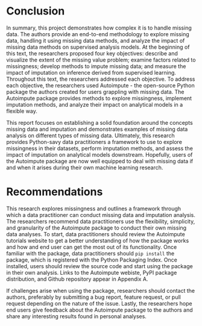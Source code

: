 # Conclusion {.unnumbered}

In summary, this project demonstrates how complex it is to handle missing data. The authors provide an end-to-end methodology to explore missing data, handling it using missing data methods, and analyze the impact of missing data methods on supervised analysis models. At the beginning of this text, the researchers proposed four key objectives: describe and visualize the extent of the missing value problem; examine factors related to missingness; develop methods to impute missing data; and measure the impact of imputation on inference derived from supervised learning. Throughout this text, the researchers addressed each objective. To address each objective, the researchers used Autoimpute - the open-source Python package the authors created for users grappling with missing data. The Autoimpute package provides methods to explore missingness, implement imputation methods, and analyze their impact on analytical models in a flexible way. 

This report focuses on establishing a solid foundation around the concepts missing data and imputation and demonstrates examples of missing data analysis on different types of missing data. Ultimately, this research provides Python-savy data practitioners a framework to use to explore missingness in their datasets, perform imputation methods, and assess the impact of imputation on analytical models downstream. Hopefully, users of the Autoimpute package are now well equipped to deal with missing data if and when it arises during their own machine learning research.

# Recommendations {.unnumbered}

This research explores missingness and outlines a framework through which a data practitioner can conduct missing data and imputation analysis. The researchers recommend data practitioners use the flexibility, simplicity, and granularity of the Autoimpute package to conduct their own missing data analyses. To start, data practitioners should review the Autoimpute tutorials website to get a better understanding of how the package works and how and end user can get the most out of its functionality. Once familiar with the package, data practitioners should `pip install` the package, which is registered with the Python Packaging Index. Once installed, users should review the source code and start using the package in their own analysis. Links to the Autoimpute webiste, PyPI package distribution, and Github repository appear in Appendix A.

If challenges arise when using the package, researchers should contact the authors, preferably by submitting a bug report, feature request, or pull request depending on the nature of the issue. Lastly, the researchers hope end users give feedback about the Autoimpute package to the authors and share any interesting results found in personal analyses. 

